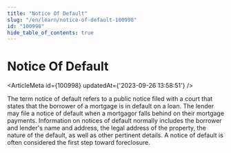 ```yaml
---
title: "Notice Of Default"
slug: "/en/learn/notice-of-default-100998"
id: "100998"
hide_table_of_contents: true
---
```



# Notice Of Default

<ArticleMeta id={100998} updatedAt={'2023-09-26 13:58:51'} />
<div className='border-solid border-b border-t-0 my-4 border-[var(--ifm-color-gray-300)]' />

The term notice of default refers to a public notice filed with a court that states that the borrower of a mortgage is in default on a loan. The lender may file a notice of default when a mortgagor falls behind on their mortgage payments. Information on notices of default normally includes the borrower and lender's name and address, the legal address of the property, the nature of the default, as well as other pertinent details. A notice of default is often considered the first step toward foreclosure.
